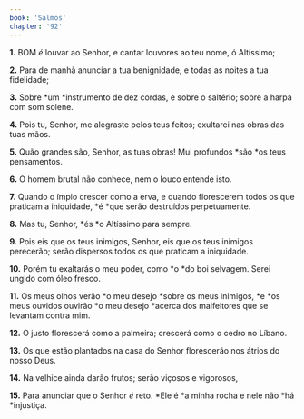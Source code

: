 ```yaml
---
book: 'Salmos'
chapter: '92'
---
```


**1.** BOM *é* louvar ao Senhor, e cantar louvores ao teu nome, ó Altíssimo;

**2.** Para de manhã anunciar a tua benignidade, e todas as noites a tua fidelidade;

**3.** Sobre *um *instrumento de dez cordas, e sobre o saltério; sobre a harpa com som solene.

**4.** Pois tu, Senhor, me alegraste pelos teus feitos; exultarei nas obras das tuas mãos.

**5.** Quão grandes são, Senhor, as tuas obras! Mui profundos *são *os teus pensamentos.

**6.** O homem brutal não conhece, nem o louco entende isto.

**7.** Quando o ímpio crescer como a erva, e quando florescerem todos os que praticam a iniquidade, *é *que serão destruídos perpetuamente.

**8.** Mas tu, Senhor, *és *o Altíssimo para sempre.

**9.** Pois eis que os teus inimigos, Senhor, eis que os teus inimigos perecerão; serão dispersos todos os que praticam a iniquidade.

**10.** Porém tu exaltarás o meu poder, como *o *do boi selvagem. Serei ungido com óleo fresco.

**11.** Os meus olhos verão *o meu desejo *sobre os meus inimigos, *e *os meus ouvidos ouvirão *o meu desejo *acerca dos malfeitores que se levantam contra mim.

**12.** O justo florescerá como a palmeira; crescerá como o cedro no Líbano.

**13.** Os que estão plantados na casa do Senhor florescerão nos átrios do nosso Deus.

**14.** Na velhice ainda darão frutos; serão viçosos e vigorosos,

**15.** Para anunciar que o Senhor *é* reto. *Ele é *a minha rocha e nele não *há *injustiça.